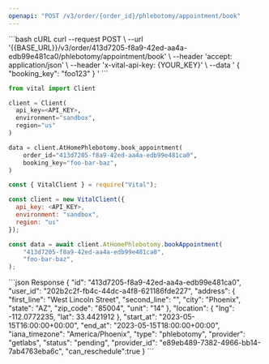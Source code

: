 ```yaml
---
openapi: "POST /v3/order/{order_id}/phlebotomy/appointment/book"
---
```


<RequestExample>
```bash cURL
curl --request POST \
     --url '{{BASE_URL}}/v3/order/413d7205-f8a9-42ed-aa4a-edb99e481ca0/phlebotomy/appointment/book' \
     --header 'accept: application/json' \
     --header 'x-vital-api-key: {YOUR_KEY}' \
     --data '
{
    "booking_key": "foo123"
}
'
```

```python Python
from vital import Client

client = Client(
  api_key=<API_KEY>,
  environment="sandbox",
  region="us"
)

data = client.AtHomePhlebotomy.book_appointment(
    order_id="413d7205-f8a9-42ed-aa4a-edb99e481ca0",
    booking_key="foo-bar-baz",
)
```

```javascript Node
const { VitalClient } = require("Vital");

const client = new VitalClient({
  api_key: <API_KEY>,
  environment: "sandbox",
  region: "us"
});

const data = await client.AtHomePhlebotomy.bookAppointment(
    "413d7205-f8a9-42ed-aa4a-edb99e481ca0",
    "foo-bar-baz",
);
```

</RequestExample>

<ResponseExample>
```json Response
{
    "id": "413d7205-f8a9-42ed-aa4a-edb99e481ca0",
    "user_id": "202b2c2f-fb4c-44dc-a4f8-621186fde227",
    "address": {
        "first_line": "West Lincoln Street",
        "second_line": "",
        "city": "Phoenix",
        "state": "AZ",
        "zip_code": "85004",
        "unit": "14"
    },
    "location": {
        "lng": -112.0772235,
        "lat": 33.4421912
    },
    "start_at": "2023-05-15T16:00:00+00:00",
    "end_at": "2023-05-15T18:00:00+00:00",
    "iana_timezone": "America/Phoenix",
    "type": "phlebotomy",
    "provider": "getlabs",
    "status": "pending",
    "provider_id": "e89eb489-7382-4966-bb14-7ab4763eba6c",
    "can_reschedule":true
}
```
</ResponseExample>
